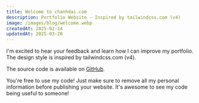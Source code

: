 ```yaml
---
title: Welcome to chanhdai.com
description: Portfolio Website - Inspired by tailwindcss.com (v4)
image: /images/blog/welcome.webp
createdAt: 2025-02-14
updatedAt: 2025-03-20
---
```


I'm excited to hear your feedback and learn how I can improve my portfolio. The design style is inspired by tailwindcss.com (v4).

The source code is available on [GitHub](https://github.com/ncdai/chanhdai.com).

You're free to use my code! Just make sure to remove all my personal information before publishing your website. It's awesome to see my code being useful to someone!

